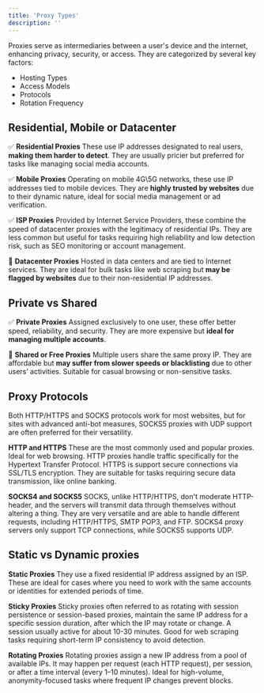 ```yaml
---
title: 'Proxy Types'
description: ''
---
```


Proxies serve as intermediaries between a user's device and the internet, enhancing privacy, security, or access. They are categorized by several key factors:
- Hosting Types
- Access Models
- Protocols
- Rotation Frequency

## Residential, Mobile or Datacenter

✅ **Residential Proxies**
These use IP addresses designated to real users, **making them harder to detect**. They are usually pricier but preferred for tasks like managing social media accounts.

✅ **Mobile Proxies**
Operating on mobile 4G\5G networks, these use IP addresses tied to mobile devices. They are **highly trusted by websites** due to their dynamic nature, ideal for social media management or ad verification.

✅ **ISP Proxies**
Provided by Internet Service Providers, these combine the speed of datacenter proxies with the legitimacy of residential IPs. They are less common but useful for tasks requiring high reliability and low detection risk, such as SEO monitoring or account management.

🚩 **Datacenter Proxies**
Hosted in data centers and are tied to Internet services. They are ideal for bulk tasks like web scraping but **may be flagged by websites** due to their non-residential IP addresses.

## Private vs Shared

✅ **Private Proxies**
Assigned exclusively to one user, these offer better speed, reliability, and security. They are more expensive but **ideal for managing multiple accounts**.

🚩 **Shared or Free Proxies**
Multiple users share the same proxy IP. They are affordable but **may suffer from slower speeds or blacklisting** due to other users’ activities. Suitable for casual browsing or non-sensitive tasks.

## Proxy Protocols

Both HTTP/HTTPS and SOCKS protocols work for most websites, but for sites with advanced anti-bot measures, SOCKS5 proxies with UDP support are often preferred for their versatility.

**HTTP and HTTPS**
These are the most commonly used and popular proxies. Ideal for web browsing.
HTTP proxies handle traffic specifically for the Hypertext Transfer Protocol.
HTTPS is support secure connections via SSL/TLS encryption. They are suitable for tasks requiring secure data transmission, like online banking.

**SOCKS4 and SOCKS5**
SOCKS, unlike HTTP/HTTPS, don't moderate HTTP-header, and the servers will transmit data through themselves without altering a thing.
They are very versatile and are able to handle different requests, including HTTP/HTTPS, SMTP POP3, and FTP. 
SOCKS4 proxy servers only support TCP connections, while SOCKS5 supports UDP.

## Static vs Dynamic proxies

**Static Proxies**
They use a fixed residential IP address assigned by an ISP.
These are ideal for cases where you need to work with the same accounts or identities for extended periods of time.

**Sticky Proxies**
Sticky proxies often referred to as rotating with session persistence or session-based proxies, maintain the same IP address for a specific session duration, after which the IP may rotate or change. A session usually active for about 10-30 minutes.
Good for web scraping tasks requiring short-term IP consistency to avoid detection.

**Rotating Proxies**
Rotating proxies assign a new IP address from a pool of available IPs. It may happen per request (each HTTP request), per session, or after a time interval (every 1–10 minutes).
Ideal for high-volume, anonymity-focused tasks where frequent IP changes prevent blocks.
